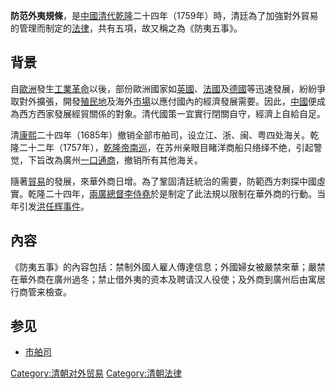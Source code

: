 '''防范外夷規條'''，是[[中國|中國]][[清代|清代]][[乾隆|乾隆]]二十四年（1759年）時，清廷為了加強對外貿易的管理而制定的[[法律|法律]]，共有五項，故又稱之為《防夷五事》。

==背景==
自[[歐洲|歐洲]]發生[[工業革命|工業革命]]以後，部份歐洲國家如[[英國|英國]]、[[法國|法國]]及[[德國|德國]]等迅速發展，紛紛爭取對外擴張，開發[[殖民地|殖民地]]及海外[[市場|市場]]以應付國內的經濟發展需要。因此，[[中國|中國]]便成為西方西家發展經貿關係的對象。清代國策一宜實行閉關自守，經濟上自給自足。

清[[康熙|康熙]]二十四年（1685年）撤销全部市舶司，设立江、浙、闽、粤四处海关。乾隆二十二年（1757年），[[乾隆帝南巡|乾隆帝南巡]]，在苏州亲眼目睹洋商船只络绎不绝，引起警觉，下旨改為廣州[[一口通商|一口通商]]，撤销所有其他海关。

隨著[[貿易|貿易]]的發展，來華外商日增。為了鞏固清廷統治的需要，防範西方刺探中國虛實。乾隆二十四年，[[兩廣總督|兩廣總督]][[李侍堯|李侍堯]]於是制定了此法規以限制在華外商的行動。当年引发[[洪任辉事件|洪任辉事件]]。

==內容==
《防夷五事》的內容包括：禁制外國人雇人傳達信息；外國婦女被嚴禁來華；嚴禁在華外商在廣州過冬；禁止借外夷的资本及聘请汉人役使；及外商到廣州后由寓居行商管来檢查。<!-- 清[[康熙|康熙]]時僅開放[[廣州|廣州]]、[[漳州|漳州]]、[[寧波|寧波]]及[[雲台山|雲台山]]四地自由貿易。清乾隆以後，改為廣州一口通商。 -->

==参见==
* [[市舶司|市舶司]]

[[Category:清朝对外贸易|Category:清朝对外贸易]]
[[Category:清朝法律|Category:清朝法律]]